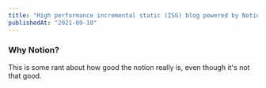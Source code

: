 ```yaml
---
title: "High performance incremental static (ISG) blog powered by Notion API"
publishedAt: "2021-09-10"
---
```


### Why Notion?

This is some rant about how good the notion really is, even though it's not that good.
